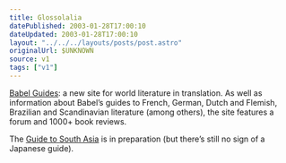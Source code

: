 ```yaml
---
title: Glossolalia
datePublished: 2003-01-28T17:00:10
dateUpdated: 2003-01-28T17:00:10
layout: "../../../layouts/posts/post.astro"
originalUrl: $UNKNOWN
source: v1
tags: ["v1"]
---
```


[Babel Guides][1]: a new site for world literature in translation. As well as information about Babel&#8217;s guides to French, German, Dutch and Flemish, Brazilian and Scandinavian literature (among others), the site features a forum and 1000+ book reviews.

The [Guide to South Asia][2] is in preparation (but there&#8217;s still no sign of a Japanese guide).

[1]: http://babelguides.com/ "Bable Guides: World Literature in Translation"
[2]: http://babelguides.com/story/2002/11/18/1017/9655 "Babel South Asia Guide: First volume features Tamil, Kannada, Telugu and Malayalam"
